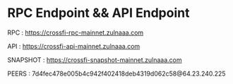  


# RPC Endpoint && API Endpoint

RPC :  https://crossfi-rpc-mainnet.zulnaaa.com

API :  https://crossfi-api-mainnet.zulnaaa.com

SNAPSHOT : https://crossfi-snapshot-mainnet.zulnaaa.com

<Callout type="info" emoji="ℹ️">
  PEERS : 7d4fec478e005b4c942f402418deb4319d062c58@64.23.240.225
</Callout>